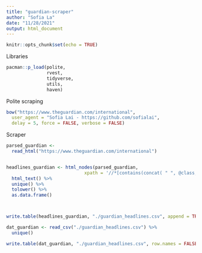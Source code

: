 ```yaml
---
title: "guardian-scraper"
author: "Sofia La"
date: "11/28/2021"
output: html_document
---
```


```r
knitr::opts_chunk$set(echo = TRUE)
```

Libraries
```r
pacman::p_load(polite, 
               rvest,
               tidyverse,
               utils,
               haven)
```

Polite scraping 
```r
bow("https://www.theguardian.com/international",
  user_agent = "Sofia Lai - https://github.com/sofialai",
  delay = 5, force = FALSE, verbose = FALSE)
```


Scraper 

```r


parsed_guardian <-
  read_html("https://www.theguardian.com/international")


headlines_guardian <- html_nodes(parsed_guardian,
                             xpath = '//*[contains(concat( " ", @class, " " ), concat( " ", "js-headline-text", " " ))]') %>% 
  html_text() %>% 
  unique() %>% 
  tolower() %>% 
  as.data.frame()



write.table(headlines_guardian, "./guardian_headlines.csv", append = TRUE, row.names = FALSE)

dat_guardian <- read_csv("./guardian_headlines.csv") %>% 
  unique() 

write.table(dat_guardian, "./guardian_headlines.csv", row.names = FALSE)


```


